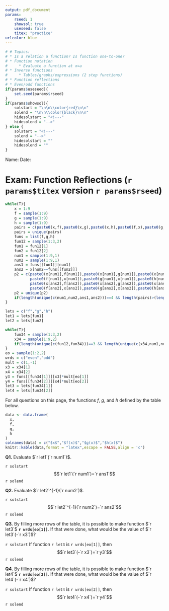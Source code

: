 ```yaml
---
output: pdf_document
params:
    rseed: 1
    showsol: true
    useseed: false
    titex: "practice"
urlcolor: blue
---
```



```r
# # Topics:
# * Is a relation a function? Is function one-to-one?
# * Function notation
#     * Evaluate a function at x=a
# * Inverse functions
#     * Tables/graphs/expressions (2 step functions)
# * Function reflections
# * Even/odd functions
if(params$useseed){
    set.seed(params$rseed)
}
if(params$showsol){
    solstart = "\n\n\\color{red}\n\n"
    solend = "\n\n\\color{black}\n\n"
    hidesolstart = "<!---"
    hidesolend = "-->"
} else {
    solstart = "<!---"
    solend = "-->"
    hidesolstart = ""
    hidesolend = ""
}
```

Name: \hspace{4in} Date: \hfill \vspace{3pt} \hrule

# Exam: Function Reflections (`r params$titex` version `r params$rseed`)


```r

while(T){
    x = 1:9
    f = sample(1:9)
    g = sample(1:9)
    h = sample(1:9)
    pairs = c(paste0(x,f),paste0(x,g),paste0(x,h),paste0(f,x),paste0(g,x),paste0(h,x))
    pairs = unique(pairs)
    funs = list(f,g,h)
    fun12 = sample(1:3,2)
    fun1 = fun12[1]
    fun2 = fun12[2]
    num1 = sample(1:9,1)
    num2 = sample(1:9,1)
    ans1 = funs[[fun1]][num1]
    ans2 = x[num2==funs[[fun2]]]
    p2 = c(paste0(x[num1],f[num1]),paste0(x[num1],g[num1]),paste0(x[num1],h[num1]),
           paste0(f[num1],x[num1]),paste0(g[num1],x[num1]),paste0(h[num1],x[num1]),
           paste0(x[ans2],f[ans2]),paste0(x[ans2],g[ans2]),paste0(x[ans2],h[ans2]),
           paste0(f[ans2],x[ans2]),paste0(g[ans2],x[ans2]),paste0(h[ans2],x[ans2]))
    p2 = unique(p2)
    if(length(unique(c(num1,num2,ans1,ans2)))==4 && length(pairs)>(length(x)*6-7) && length(p2)==12){break}
}

lets = c("f","g","h")
let1 = lets[fun1]
let2 = lets[fun2]

while(T){
    fun34 = sample(1:3,2)
    x34 = sample(1:9,2)
    if(length(unique(c(fun12,fun34)))==3 && length(unique(c(x34,num1,num2,ans1,ans2)))==6){break}
}
eo = sample(1:2,2)
wrds = c("even","odd")
mult = c(1,-1)
x3 = x34[1]
x4 = x34[2]
y3 = funs[[fun34[1]]][x3]*mult[eo[1]]
y4 = funs[[fun34[2]]][x4]*mult[eo[2]]
let3 = lets[fun34[1]]
let4 = lets[fun34[2]]

```

For all questions on this page, the functions $f$, $g$, and $h$ defined by the table below. 

```r
data <- data.frame(
  x,
  f,
  g,
  h
)
colnames(data) = c("$x$","$f(x)$","$g(x)$","$h(x)$")
knitr::kable(data,format = "latex",escape = FALSE,align = 'c')
```

**Q1.** Evaluate $`r let1`(`r num1`)$.

\vfill
`r solstart`
$$`r let1`(`r num1`)=`r ans1`$$
`r solend`
\vfill

**Q2.** Evaluate $`r let2`^{-1}(`r num2`)$.

\vfill
`r solstart`
$$`r let2`^{-1}(`r num2`)=`r ans2`$$
`r solend`
\vfill

**Q3.** By filling more rows of the table, it is possible to make function $`r let3`$ **`r wrds[eo[1]]`**. If that were done, what would be the value of $`r let3`(-`r x3`)$?

\vfill
`r solstart`
If function `r let3` is `r wrds[eo[1]]`, then
$$`r let3`(-`r x3`)=`r y3`$$
`r solend`
\vfill

**Q4.** By filling more rows of the table, it is possible to make function $`r let4`$ **`r wrds[eo[2]]`**. If that were done, what would be the value of $`r let4`(-`r x4`)$?

\vfill
`r solstart`
If function `r let4` is `r wrds[eo[2]]`, then
$$`r let4`(-`r x4`)=`r y4`$$
`r solend`
\vfill


\newpage



